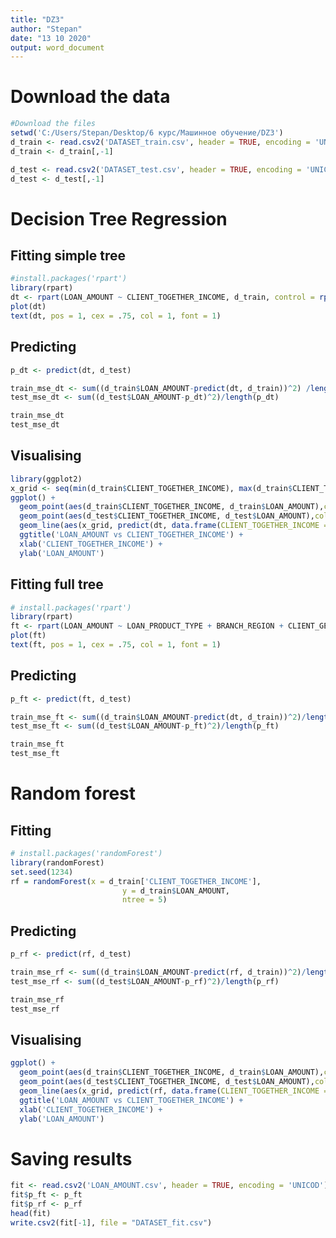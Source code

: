 ---
title: "DZ3"
author: "Stepan"
date: "13 10 2020"
output: word_document
---

# Download the data
```{r}
#Download the files
setwd('C:/Users/Stepan/Desktop/6 курс/Машинное обучение/DZ3')
d_train <- read.csv2('DATASET_train.csv', header = TRUE, encoding = 'UNICOD')
d_train <- d_train[,-1]

d_test <- read.csv2('DATASET_test.csv', header = TRUE, encoding = 'UNICOD')
d_test <- d_test[,-1]

```

# Decision Tree Regression
## Fitting simple tree
```{r}
#install.packages('rpart')
library(rpart)
dt <- rpart(LOAN_AMOUNT ~ CLIENT_TOGETHER_INCOME, d_train, control = rpart.control(minsplit = 50))
plot(dt)
text(dt, pos = 1, cex = .75, col = 1, font = 1)
```
## Predicting
```{r}
p_dt <- predict(dt, d_test)

train_mse_dt <- sum((d_train$LOAN_AMOUNT-predict(dt, d_train))^2) /length(d_train$LOAN_AMOUNT)
test_mse_dt <- sum((d_test$LOAN_AMOUNT-p_dt)^2)/length(p_dt)

train_mse_dt
test_mse_dt
```
## Visualising
```{r}
library(ggplot2)
x_grid <- seq(min(d_train$CLIENT_TOGETHER_INCOME), max(d_train$CLIENT_TOGETHER_INCOME), 0.01)
ggplot() +
  geom_point(aes(d_train$CLIENT_TOGETHER_INCOME, d_train$LOAN_AMOUNT),colour = 'red') +
  geom_point(aes(d_test$CLIENT_TOGETHER_INCOME, d_test$LOAN_AMOUNT),colour = 'dark green') +
  geom_line(aes(x_grid, predict(dt, data.frame(CLIENT_TOGETHER_INCOME = x_grid))),colour = 'blue') +
  ggtitle('LOAN_AMOUNT vs CLIENT_TOGETHER_INCOME') +
  xlab('CLIENT_TOGETHER_INCOME') +
  ylab('LOAN_AMOUNT')
```
## Fitting full tree
```{r}
# install.packages('rpart')
library(rpart)
ft <- rpart(LOAN_AMOUNT ~ LOAN_PRODUCT_TYPE + BRANCH_REGION + CLIENT_GENDER + CLIENT_TOTALEXPERIENCE + CLIENT_EDUCATION + CLIENT_TOGETHER_INCOME + LOAN_EXISTINGCUSTOMERFLAG + LOAN_OVERDUE_EXIST_FLAG + SCR_WORKPLACECONFIRMED + AGE + MATCH_OF_THE_REGISTRATION_PLACE_WITH_THE_ACTUAL_RESIDENCE + FAMILY_PHONE + CAR + PERCENT_IN_THE_LOAN_AMOUNT + DELAY, d_train, control = rpart.control(minsplit = 2))
plot(ft)
text(ft, pos = 1, cex = .75, col = 1, font = 1)
```

## Predicting
```{r}
p_ft <- predict(ft, d_test)

train_mse_ft <- sum((d_train$LOAN_AMOUNT-predict(dt, d_train))^2)/length(d_train$LOAN_AMOUNT)
test_mse_ft <- sum((d_test$LOAN_AMOUNT-p_ft)^2)/length(p_ft)

train_mse_ft
test_mse_ft
```

# Random forest

## Fitting
```{r}
# install.packages('randomForest')
library(randomForest)
set.seed(1234)
rf = randomForest(x = d_train['CLIENT_TOGETHER_INCOME'],
                         y = d_train$LOAN_AMOUNT,
                         ntree = 5)
```

## Predicting
```{r}
p_rf <- predict(rf, d_test)

train_mse_rf <- sum((d_train$LOAN_AMOUNT-predict(rf, d_train))^2)/length(d_train$LOAN_AMOUNT)
test_mse_rf <- sum((d_test$LOAN_AMOUNT-p_rf)^2)/length(p_rf)

train_mse_rf
test_mse_rf
```
## Visualising
```{r}
ggplot() +
  geom_point(aes(d_train$CLIENT_TOGETHER_INCOME, d_train$LOAN_AMOUNT),colour = 'red') +
  geom_point(aes(d_test$CLIENT_TOGETHER_INCOME, d_test$LOAN_AMOUNT),colour = 'dark green') +
  geom_line(aes(x_grid, predict(rf, data.frame(CLIENT_TOGETHER_INCOME = x_grid))),colour = 'blue') +
  ggtitle('LOAN_AMOUNT vs CLIENT_TOGETHER_INCOME') +
  xlab('CLIENT_TOGETHER_INCOME') +
  ylab('LOAN_AMOUNT')
```

# Saving results
```{r}
fit <- read.csv2('LOAN_AMOUNT.csv', header = TRUE, encoding = 'UNICOD')
fit$p_ft <- p_ft
fit$p_rf <- p_rf
head(fit)
write.csv2(fit[-1], file = "DATASET_fit.csv")
```

